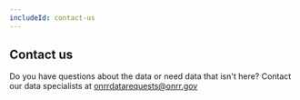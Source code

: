 ```yaml
---
includeId: contact-us
---
```

## Contact us
Do you have questions about the data or need data that isn't here? Contact our data specialists at <onrrdatarequests@onrr.gov>